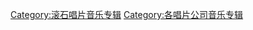 {{DEFAULTSORT:Mo yan}}
[[Category:滚石唱片音乐专辑‎|Category:滚石唱片音乐专辑‎]]
[[Category:各唱片公司音乐专辑|Category:各唱片公司音乐专辑]]